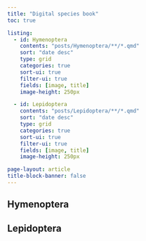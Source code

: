 ```yaml
---
title: "Digital species book"
toc: true

listing:
  - id: Hymenoptera
    contents: "posts/Hymenoptera/**/*.qmd"
    sort: "date desc"
    type: grid
    categories: true
    sort-ui: true
    filter-ui: true
    fields: [image, title]
    image-height: 250px

  - id: Lepidoptera
    contents: "posts/Lepidoptera/**/*.qmd"
    sort: "date desc"
    type: grid
    categories: true
    sort-ui: true
    filter-ui: true
    fields: [image, title]
    image-height: 250px

page-layout: article
title-block-banner: false
---
```


## Hymenoptera

::: {#Hymenoptera}
:::

## Lepidoptera

::: {#Lepidoptera}
:::